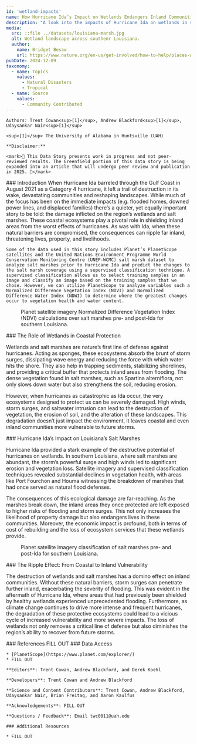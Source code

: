 ---
id: 'wetland-impacts'
name: How Hurricane Ida’s Impact on Wetlands Endangers Inland Communities
description: "A look into the impacts of Hurricane Ida on wetlands in southern Louisiana"
media:
  src: ::file ../datasets/louisiana-marsh.jpg
  alt: Wetland landscape across southenr Louisiana.
  author:
    name: Bridget Besaw
    url: https://www.nature.org/en-us/get-involved/how-to-help/places-we-protect/the-nature-conservancy-in-louisiana-gulf-coast-prairies-and-marshes/
pubDate: 2024-12-09
taxonomy:
  - name: Topics
    values:
      - Natural Disasters
      - Tropical
  - name: Source
    values:
      - Community Contributed
---

<Block>
  <Prose>

    Authors: Trent Cowan<sup>[1]</sup>, Andrew Blackford<sup>[1]</sup>, Udaysankar Nair<sup>[1]</sup>

    <sup>[1]</sup> The University of Alabama in Huntsville (UAH)

    **Disclaimer:** 
   
    <mark>🚧 This Data Story presents work in progress and not peer-reviewed results. The Greenfield portion of this data story is being expanded into an article that will undergo peer review and publication in 2025. 🚧</mark>
  </Prose>
</Block>

<Block>
  <Prose>
    ### Introduction
    When Hurricane Ida barreled through the Gulf Coast in August 2021 as a Category 4 hurricane, it left a trail of destruction in its wake, devastating communities and reshaping landscapes. While much of the focus has been on the immediate impacts (e.g. flooded homes, downed power lines, and displaced families) there’s a quieter, yet equally important story to be told: the damage inflicted on the region’s wetlands and salt marshes. These coastal ecosystems play a pivotal role in shielding inland areas from the worst effects of hurricanes. As was with Ida, when these natural barriers are compromised, the consequences can ripple far inland, threatening lives, property, and livelihoods.

    Some of the data used in this story includes Planet’s PlanetScope satellites and the United Nations Environment Programme World Conservation Monitoring Centre (UNEP-WCMC) salt marsh dataset to analyze salt marshes prior to Hurricane Ida and predict the changes to the salt marsh coverage using a supervised classification technique. A supervised classification allows us to select training samples in an image and classify an image based on the training samples that we chose. However, we can utilize PlanetScope to analyze variables such a Normalized Difference Vegetation Index (NDVI) and Normalized Difference Water Index (NDWI) to determine where the greatest changes occur to vegetation health and water content.

  </Prose>
</Block>

<Block>
  <Figure>
  <Map
    datasetId='marsh-ida'
    layerId='ida-ndvi'
    dateTime='2021-08-23'
    zoom={10}
    center={[-90.45, 29.386]}
    compareDateTime='2021-09-09'
  />
  <Caption
    attrAuthor='NASA'
    attrUrl='https://nasa.gov/'
  >
    Planet satellite imagery Normalized Difference Vegetation Index (NDVI) calculations over salt marshes pre- and post-Ida for southern Louisiana.
  </Caption>
</Figure>
<Prose>
    ### The Role of Wetlands in Coastal Protection

   Wetlands and salt marshes are nature’s first line of defense against hurricanes. Acting as sponges, these ecosystems absorb the brunt of storm surges, dissipating wave energy and reducing the force with which water hits the shore. They also help in trapping sediments, stabilizing shorelines, and providing a critical buffer that protects inland areas from flooding. The dense vegetation found in salt marshes, such as Spartina alterniflora, not only slows down water but also strengthens the soil, reducing erosion.

   However, when hurricanes as catastrophic as Ida occur, the very ecosystems designed to protect us can be severely damaged. High winds, storm surges, and saltwater intrusion can lead to the destruction of vegetation, the erosion of soil, and the alteration of these landscapes. This degradation doesn’t just impact the environment, it leaves coastal and even inland communities more vulnerable to future storms.
  </Prose>
</Block>

<Block>
  <Prose>
   ### Hurricane Ida’s Impact on Louisiana’s Salt Marshes

   Hurricane Ida provided a stark example of the destructive potential of hurricanes on wetlands. In southern Louisiana, where salt marshes are abundant, the storm’s powerful surge and high winds led to significant erosion and vegetation loss. Satellite imagery and supervised classification techniques revealed substantial declines in vegetation health, with areas like Port Fourchon and Houma witnessing the breakdown of marshes that had once served as natural flood defenses.

   The consequences of this ecological damage are far-reaching. As the marshes break down, the inland areas they once protected are left exposed to higher risks of flooding and storm surges. This not only increases the likelihood of property damage but also endangers lives in these communities. Moreover, the economic impact is profound, both in terms of cost of rebuilding and the loss of ecosystem services that these wetlands provide.
  </Prose>
  <Figure>
  <Map
    datasetId='marsh-ida'
    layerId='marsh-ida'
    dateTime='2021-08-23'
    zoom={10}
    center={[-90.45, 29.386]}
    compareDateTime='2021-09-09'
  />
  <Caption
    attrAuthor='NASA'
    attrUrl='https://nasa.gov/'
  >
    Planet satellite imagery classification of salt marshes pre- and post-Ida for southern Louisiana.
  </Caption>
</Figure>
</Block>

<Block>
  <Prose>
   ### The Ripple Effect: From Coastal to Inland Vulnerability
   
   The destruction of wetlands and salt marshes has a domino effect on inland communities. Without these natural barriers, storm surges can penetrate further inland, exacerbating the severity of flooding. This was evident in the aftermath of Hurricane Ida, where areas that had previously been shielded by healthy wetlands experienced unprecedented flooding. Furthermore, as climate change continues to drive more intense and frequent hurricanes, the degradation of these protective ecosystems could lead to a vicious cycle of increased vulnerability and more severe impacts. The loss of wetlands not only removes a critical line of defense but also diminishes the region’s ability to recover from future storms.
  </Prose>
</Block>


<Block>
  <Prose>
    ### References
    FILL OUT
  </Prose>
</Block>

<Block>
  <Prose>
    ### Data Access

    * [PlanetScope](https://www.planet.com/explorer/)
    * FILL OUT
  </Prose>
</Block>

<Block>
  <Prose>

    **Editors**: Trent Cowan, Andrew Blackford, and Derek Koehl

    **Developers**: Trent Cowan and Andrew Blackford

    **Science and Content Contributors**: Trent Cowan, Andrew Blackford, Udaysankar Nair, Brian Freitag, and Aaron Kaulfus

    **Acknowledgements**: FILL OUT

    **Questions / Feedback**: Email twc0011@uah.edu

    ### Additional Resources

    * FILL OUT

  </Prose>
</Block>